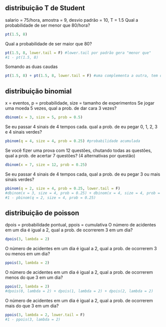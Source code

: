 ## distribuição T de Student

salario = 75/hora, amostra = 9, desvio padrão = 10, T = 1.5
Qual a probabilidade de ser menor que 80/hora?
```{r}
pt(1.5, 8)
```
Qual a probabilidade de ser maior que 80?
```{r}
pt(1.5, 8, lower.tail = F) #lower.tail por padrão gera "menor que"
#1 - pt(1.5, 8)
```
Somando as duas caudas
```{r}
pt(1.5, 8) + pt(1.5, 8, lower.tail = F) #uma complementa a outra, tem que dar 1
```

## distribuição binomial 

x = eventos, p = probabilidade, size = tamanho de experimentos
Se jogar uma moeda 5 vezes, qual a prob. de dar cara 3 vezes?
```{r}
dbinom(x = 3, size = 5, prob = 0.5)
```
Se eu passar 4 sinais de 4 tempos cada. qual a prob. de eu pegar 0, 1, 2, 3 e 4 sinais verdes?
```{r}
pbinom(q = 4, size = 4, prob = 0.25) #probabilidade acumulada 
```
Se você fizer uma prova com 12 questões, chutando todas as questões, qual a prob. de acertar 7 questões? (4 alternativas por questão)
```{r}
dbinom(x = 7, size = 12, prob = 0.25)
```
Se eu passar 4 sinais de 4 tempos cada, qual a prob. de eu pegar 3 ou mais sinais verdes?
```{r}
pbinom(q = 2, size = 4, prob = 0.25, lower.tail = F)
#dbinom(x = 3, size = 4, prob = 0.25) + dbinom(x = 4, size = 4, prob = 0.25)
#1 - pbinom(q = 2, size = 4, prob = 0.25)
```

## distribuição de poisson

dpois = probabilidade pontual, ppois = cumulativa
O número de acidentes em um dia é igual a 2, qual a prob. de ocorrerem 3 em um dia?
```{r}
dpois(3, lambda = 2)
```
O número de acidentes em um dia é igual a 2, qual a prob. de ocorrerem 3 ou menos em um dia?
```{r}
ppois(3, lambda = 2)
```
O número de acidentes em um dia é igual a 2, qual a prob. de ocorrerem menos do que 3 em um dia?
```{r}
ppois(2, lambda = 2)
#dpois(0, lambda = 2) + dpois(1, lambda = 2) + dpois(2, lambda = 2)
```
O número de acidentes em um dia é igual a 2, qual a prob. de ocorrerem mais do que 3 em um dia?
```{r}
ppois(3, lambda = 2, lower.tail = F)
#1 - ppois(3, lambda = 2)
```

